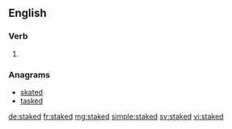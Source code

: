 ==English==

===Verb===
{{head|en|verb form}}

# {{en-past of|stake}}

===Anagrams===
* [[skated#English|skated]]
* [[tasked#English|tasked]]

[[de:staked]]
[[fr:staked]]
[[mg:staked]]
[[simple:staked]]
[[sv:staked]]
[[vi:staked]]